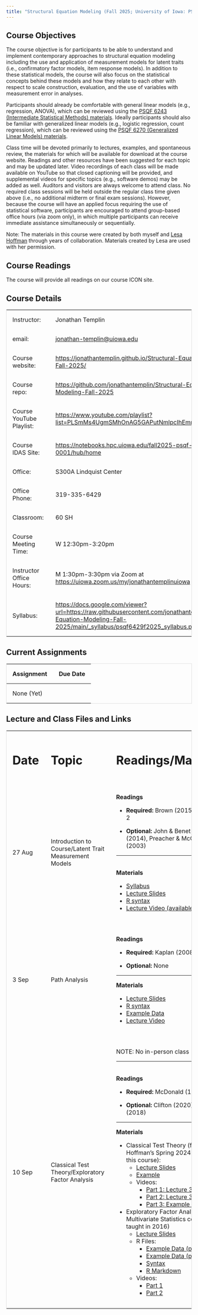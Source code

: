 ```yaml
---
title: "Structural Equation Modeling (Fall 2025; University of Iowa: PSQF 6249)"
---
```


## Course Objectives

The course objective is for participants to be able to understand and implement contemporary approaches to structural equation modeling including the use and application of measurement models for latent traits (i.e., confirmatory factor models, item response models). In addition to these statistical models, the course will also focus on the statistical concepts behind these models and how they relate to each other with respect to scale construction, evaluation, and the use of variables with measurement error in analyses.

Participants should already be comfortable with general linear models (e.g., regression, ANOVA), which can be reviewed using the [PSQF 6243 (Intermediate Statistical Methods) materials](http://lesahoffman.com/PSQF6243/index.html). Ideally participants should also be familiar with generalized linear models (e.g., logistic regression, count regression), which can be reviewed using the [PSQF 6270 (Generalized Linear Models) materials](http://lesahoffman.com/PSQF6270/index.html).

Class time will be devoted primarily to lectures, examples, and spontaneous review, the materials for which will be available for download at the course website. Readings and other resources have been suggested for each topic and may be updated later. Video recordings of each class will be made available on YouTube so that closed captioning will be provided, and supplemental videos for specific topics (e.g., software demos) may be added as well. Auditors and visitors are always welcome to attend class. No required class sessions will be held outside the regular class time given above (i.e., no additional midterm or final exam sessions). However, because the course will have an applied focus requiring the use of statistical software, participants are encouraged to attend group-based office hours (via zoom only), in which multiple participants can receive immediate assistance simultaneously or sequentially.

Note: The materials in this course were created by both myself and [Lesa Hoffman](https://www.lesahoffman.com) through years of collaboration. Materials created by Lesa are used with her permission.

## Course Readings

The course will provide all readings on our course ICON site.

## Course Details

+--------------------------+-------------------------------------------------------------------------------------------------------------------------------------------------------------------------+
| Instructor:              | Jonathan Templin                                                                                                                                                        |
+--------------------------+-------------------------------------------------------------------------------------------------------------------------------------------------------------------------+
| email:                   | [jonathan-templin\@uiowa.edu](mailto:jonathan-templin@uiowa.edu)                                                                                                        |
+--------------------------+-------------------------------------------------------------------------------------------------------------------------------------------------------------------------+
| Course website:          | <https://jonathantemplin.github.io/Structural-Equation-Modeling-Fall-2025/>                                                                                             |
+--------------------------+-------------------------------------------------------------------------------------------------------------------------------------------------------------------------+
| Course repo:             | <https://github.com/jonathantemplin/Structural-Equation-Modeling-Fall-2025>                                                                                             |
+--------------------------+-------------------------------------------------------------------------------------------------------------------------------------------------------------------------+
| Course YouTube Playlist: | <https://www.youtube.com/playlist?list=PLSmMs4UgmSMhOnAG5GAPutNmlpcIhEmmZ>                                                                                              |
+--------------------------+-------------------------------------------------------------------------------------------------------------------------------------------------------------------------+
| Course IDAS Site:        | <https://notebooks.hpc.uiowa.edu/fall2025-psqf-6249-0001/hub/home>                                                                                                      |
+--------------------------+-------------------------------------------------------------------------------------------------------------------------------------------------------------------------+
| Office:                  | S300A Lindquist Center                                                                                                                                                  |
+--------------------------+-------------------------------------------------------------------------------------------------------------------------------------------------------------------------+
| Office Phone:            | 319-335-6429                                                                                                                                                            |
+--------------------------+-------------------------------------------------------------------------------------------------------------------------------------------------------------------------+
| Classroom:               | 60 SH                                                                                                                                                                   |
+--------------------------+-------------------------------------------------------------------------------------------------------------------------------------------------------------------------+
| Course Meeting Time:     | W 12:30pm-3:20pm                                                                                                                                                        |
+--------------------------+-------------------------------------------------------------------------------------------------------------------------------------------------------------------------+
| Instructor Office Hours: | M 1:30pm-3:30pm via Zoom at <https://uiowa.zoom.us/my/jonathantemplinuiowa>                                                                                             |
+--------------------------+-------------------------------------------------------------------------------------------------------------------------------------------------------------------------+
| Syllabus:                | <https://docs.google.com/viewer?url=https://raw.githubusercontent.com/jonathantemplin/Structural-Equation-Modeling-Fall-2025/main/_syllabus/psqf6429f2025_syllabus.pdf> |
+--------------------------+-------------------------------------------------------------------------------------------------------------------------------------------------------------------------+

## Current Assignments

| Assignment | Due Date |
|------------|----------|
| None (Yet) |          |

## Lecture and Class Files and Links

```{=html}
<style>
table {
  border-collapse: collapse;
  width: 100%;
  border: 1px solid #ddd;
}

th, td {
  text-align: left;
  padding: 16px;
}
</style>
```

+----------+--------------------------------------------------------+:--------------------------------------------------------------------------------------------------------------------------------------------------------------------------------------------------------------+
| # Date   | # Topic                                                | # Readings/Materials                                                                                                                                                                                          |
+----------+--------------------------------------------------------+---------------------------------------------------------------------------------------------------------------------------------------------------------------------------------------------------------------+
| 27 Aug   | Introduction to Course/Latent Trait Measurement Models | **Readings**                                                                                                                                                                                                  |
|          |                                                        |                                                                                                                                                                                                               |
|          |                                                        | -   **Required:** Brown (2015) Chs. 1 and 2                                                                                                                                                                   |
|          |                                                        |                                                                                                                                                                                                               |
|          |                                                        | -   **Optional:** John & Benet-Martinez (2014), Preacher & McCollum (2003)                                                                                                                                    |
|          |                                                        |                                                                                                                                                                                                               |
|          |                                                        | <hr>                                                                                                                                                                                                          |
|          |                                                        |                                                                                                                                                                                                               |
|          |                                                        | \                                                                                                                                                                                                             |
|          |                                                        | **Materials**                                                                                                                                                                                                 |
|          |                                                        |                                                                                                                                                                                                               |
|          |                                                        | -   [Syllabus](https://docs.google.com/viewer?url=https://raw.githubusercontent.com/jonathantemplin/Structural-Equation-Modeling-Fall-2025/main/_syllabus/psqf6429f2025_syllabus.pdf)                         |
|          |                                                        | -   [Lecture Slides](https://docs.google.com/viewer?url=https://raw.githubusercontent.com/jonathantemplin/Structural-Equation-Modeling-Fall-2025/main/_lectures/01_Introduction/psqf6249f2025_lecture01.pdf)  |
|          |                                                        | -   [R syntax](https://github.com/jonathantemplin/Structural-Equation-Modeling-Fall-2025/blob/main/_lectures/01_Introduction/psqf6249f2025_lecture01.R)                                                       |
|          |                                                        | -   [Lecture Video (available after class)](https://youtu.be/hTDtAkumn4s)                                                                                                                                     |
+----------+--------------------------------------------------------+---------------------------------------------------------------------------------------------------------------------------------------------------------------------------------------------------------------+
| 3 Sep    | Path Analysis                                          | **Readings**                                                                                                                                                                                                  |
|          |                                                        |                                                                                                                                                                                                               |
|          |                                                        | -   **Required:** Kaplan (2008) Ch. 2                                                                                                                                                                         |
|          |                                                        |                                                                                                                                                                                                               |
|          |                                                        | -   **Optional:** None                                                                                                                                                                                        |
|          |                                                        |                                                                                                                                                                                                               |
|          |                                                        | <hr>                                                                                                                                                                                                          |
|          |                                                        |                                                                                                                                                                                                               |
|          |                                                        | **Materials**                                                                                                                                                                                                 |
|          |                                                        |                                                                                                                                                                                                               |
|          |                                                        | -   [Lecture Slides](https://docs.google.com/viewer?url=https://raw.githubusercontent.com/jonathantemplin/Structural-Equation-Modeling-Fall-2025/main/_lectures/02_Path_Analysis/psqf6249f2025_lecture02.pdf) |
|          |                                                        | -   [R syntax](https://github.com/jonathantemplin/Structural-Equation-Modeling-Fall-2025/blob/main/_lectures/02_Path_Analysis/psqf6249f2025_lecture02.R)                                                      |
|          |                                                        | -   [Example Data](https://github.com/jonathantemplin/Structural-Equation-Modeling-Fall-2025/blob/main/_lectures/02_Path_Analysis/mathdata.csv)                                                               |
|          |                                                        | -   [Lecture Video](https://youtu.be/sH7V9PrCs7U)                                                                                                                                                             |
+----------+--------------------------------------------------------+---------------------------------------------------------------------------------------------------------------------------------------------------------------------------------------------------------------+
| 10 Sep   | Classical Test Theory/Exploratory Factor Analysis      | NOTE: No in-person class\                                                                                                                                                                                     |
|          |                                                        |                                                                                                                                                                                                               |
|          |                                                        | <hr>                                                                                                                                                                                                          |
|          |                                                        |                                                                                                                                                                                                               |
|          |                                                        | \                                                                                                                                                                                                             |
|          |                                                        | **Readings**                                                                                                                                                                                                  |
|          |                                                        |                                                                                                                                                                                                               |
|          |                                                        | -   **Required:** McDonald (1999), Ch. 5                                                                                                                                                                      |
|          |                                                        |                                                                                                                                                                                                               |
|          |                                                        | -   **Optional:** Clifton (2020), McNeish (2018)                                                                                                                                                              |
|          |                                                        |                                                                                                                                                                                                               |
|          |                                                        | <hr>                                                                                                                                                                                                          |
|          |                                                        |                                                                                                                                                                                                               |
|          |                                                        | **Materials**                                                                                                                                                                                                 |
|          |                                                        |                                                                                                                                                                                                               |
|          |                                                        | -   Classical Test Theory (from Lesa Hoffman's Spring 2024 version of this course):                                                                                                                           |
|          |                                                        |     -   [Lecture Slides](https://www.lesahoffman.com/PSQF6249/PSQF6249_Lecture3_CTT_Reliability.pdf)                                                                                                          |
|          |                                                        |     -   [Example](https://www.lesahoffman.com/PSQF6249/PSQF6249_Example3_CTT_Reliability.pdf)                                                                                                                 |
|          |                                                        |     -   Videos:                                                                                                                                                                                               |
|          |                                                        |         -   [Part 1: Lecture 3](https://youtu.be/GfokvpnjIQY)                                                                                                                                                 |
|          |                                                        |         -   [Part 2: Lecture 3](https://youtu.be/Ni8qKh4XlsY)                                                                                                                                                 |
|          |                                                        |         -   [Part 3: Example 3](https://youtu.be/t2LPiN6Tp7s)                                                                                                                                                 |
|          |                                                        | -   Exploratory Factor Analysis (from a Multivariate Statistics course I taught in 2016)                                                                                                                      |
|          |                                                        |     -   [Lecture Slides](https://jonathantemplin.com/wp-content/uploads/2018/04/mv16epsy905_lecture13.pdf)                                                                                                    |
|          |                                                        |     -   R Files:                                                                                                                                                                                              |
|          |                                                        |         -   [Example Data (part 1)](https://jonathantemplin.com/wp-content/uploads/2018/04/mv16epsy905_lecture13a.csv)                                                                                        |
|          |                                                        |         -   [Example Data (part 2)](https://jonathantemplin.com/wp-content/uploads/2018/04/mv16epsy905_lecture13b.csv)                                                                                        |
|          |                                                        |         -   [Syntax](https://jonathantemplin.com/wp-content/uploads/2018/04/mv16epsy905_lecture13.r)                                                                                                          |
|          |                                                        |         -   [R Markdown](https://jonathantemplin.com/wp-content/uploads/2018/04/mv16epsy905_lecture13.html)                                                                                                   |
|          |                                                        |     -   Videos:                                                                                                                                                                                               |
|          |                                                        |         -   [Part 1](https://youtu.be/vFktlubZ9i8)                                                                                                                                                            |
|          |                                                        |         -   [Part 2](https://youtu.be/SW-UzbOdfks)                                                                                                                                                            |
+----------+--------------------------------------------------------+---------------------------------------------------------------------------------------------------------------------------------------------------------------------------------------------------------------+
